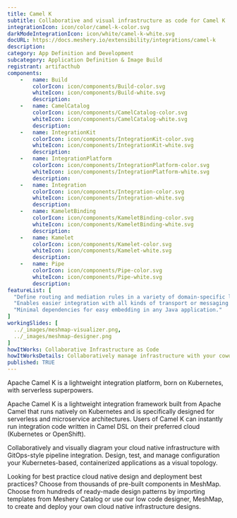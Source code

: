 ```yaml
---
title: Camel K
subtitle: Collaborative and visual infrastructure as code for Camel K
integrationIcon: icon/color/camel-k-color.svg
darkModeIntegrationIcon: icon/white/camel-k-white.svg
docURL: https://docs.meshery.io/extensibility/integrations/camel-k
description: 
category: App Definition and Development
subcategory: Application Definition & Image Build
registrant: artifacthub
components: 
	-	name: Build
		colorIcon: icon/components/Build-color.svg
		whiteIcon: icon/components/Build-white.svg
		description: 
	-	name: CamelCatalog
		colorIcon: icon/components/CamelCatalog-color.svg
		whiteIcon: icon/components/CamelCatalog-white.svg
		description: 
	-	name: IntegrationKit
		colorIcon: icon/components/IntegrationKit-color.svg
		whiteIcon: icon/components/IntegrationKit-white.svg
		description: 
	-	name: IntegrationPlatform
		colorIcon: icon/components/IntegrationPlatform-color.svg
		whiteIcon: icon/components/IntegrationPlatform-white.svg
		description: 
	-	name: Integration
		colorIcon: icon/components/Integration-color.svg
		whiteIcon: icon/components/Integration-white.svg
		description: 
	-	name: KameletBinding
		colorIcon: icon/components/KameletBinding-color.svg
		whiteIcon: icon/components/KameletBinding-white.svg
		description: 
	-	name: Kamelet
		colorIcon: icon/components/Kamelet-color.svg
		whiteIcon: icon/components/Kamelet-white.svg
		description: 
	-	name: Pipe
		colorIcon: icon/components/Pipe-color.svg
		whiteIcon: icon/components/Pipe-white.svg
		description: 
featureList: [
  "Define routing and mediation rules in a variety of domain-specific languages.",
  "Enables easier integration with all kinds of transport or messaging models.",
  "Minimal dependencies for easy embedding in any Java application."
]
workingSlides: [
  ../_images/meshmap-visualizer.png,
  ../_images/meshmap-designer.png
]
howItWorks: Collaborative Infrastructure as Code
howItWorksDetails: Collaboratively manage infrastructure with your coworkers synchronously sharing the same designs.
published: TRUE
---
```

<p>
Apache Camel K is a lightweight integration platform, born on Kubernetes, with serverless superpowers.
</p>
<p>Apache Camel K is a lightweight integration framework built from Apache Camel that runs natively on Kubernetes and is specifically designed for serverless and microservice architectures.
Users of Camel K can instantly run integration code written in Camel DSL on their preferred cloud (Kubernetes or OpenShift).</p>
<p>
    Collaboratively and visually diagram your cloud native infrastructure with GitOps-style pipeline integration. Design, test, and manage configuration your Kubernetes-based, containerized applications as a visual topology.
</p>
<p>
    Looking for best practice cloud native design and deployment best practices? Choose from thousands of pre-built components in MeshMap. Choose from hundreds of ready-made design patterns by importing templates from Meshery Catalog or use our low code designer, MeshMap, to create and deploy your own cloud native infrastructure designs.
</p>
